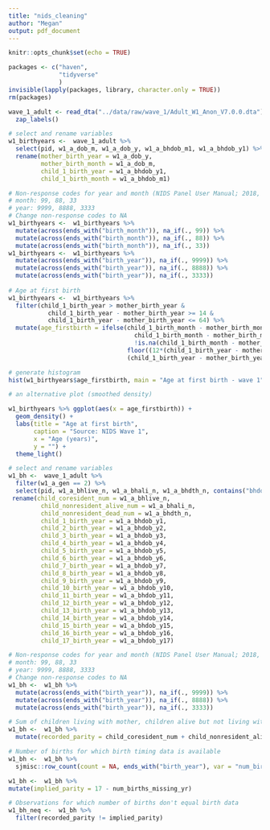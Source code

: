```yaml
---
title: "nids_cleaning"
author: "Megan"
output: pdf_document
---
```


```r
knitr::opts_chunk$set(echo = TRUE)
```

```r
packages <- c("haven",
              "tidyverse"
              )
invisible(lapply(packages, library, character.only = TRUE))
rm(packages)
```

```r
wave_1_adult <- read_dta("../data/raw/wave_1/Adult_W1_Anon_V7.0.0.dta") %>% 
  zap_labels()
```

```r
# select and rename variables
w1_birthyears <-  wave_1_adult %>%
  select(pid, w1_a_dob_m, w1_a_dob_y, w1_a_bhdob_m1, w1_a_bhdob_y1) %>%
  rename(mother_birth_year = w1_a_dob_y,
         mother_birth_month = w1_a_dob_m,
         child_1_birth_year = w1_a_bhdob_y1,
         child_1_birth_month = w1_a_bhdob_m1)

# Non-response codes for year and month (NIDS Panel User Manual; 2018, p.27):
# month: 99, 88, 33
# year: 9999, 8888, 3333
# Change non-response codes to NA
w1_birthyears <-  w1_birthyears %>%
  mutate(across(ends_with("birth_month")), na_if(., 99)) %>%
  mutate(across(ends_with("birth_month")), na_if(., 88)) %>%
  mutate(across(ends_with("birth_month")), na_if(., 33)) 
w1_birthyears <-  w1_birthyears %>%
  mutate(across(ends_with("birth_year")), na_if(., 9999)) %>%
  mutate(across(ends_with("birth_year")), na_if(., 8888)) %>%
  mutate(across(ends_with("birth_year")), na_if(., 3333))  
  
# Age at first birth
w1_birthyears <-  w1_birthyears %>%
  filter(child_1_birth_year > mother_birth_year &
           child_1_birth_year - mother_birth_year >= 14 &
           child_1_birth_year - mother_birth_year <= 64) %>%
  mutate(age_firstbirth = ifelse(child_1_birth_month - mother_birth_month >= -11 & 
                                   child_1_birth_month - mother_birth_month <= 11 &
                                   !is.na(child_1_birth_month - mother_birth_month),
                                 floor((12*(child_1_birth_year - mother_birth_year) + child_1_birth_month - mother_birth_month)/12),
                                 (child_1_birth_year - mother_birth_year)))
```


```r
# generate histogram
hist(w1_birthyears$age_firstbirth, main = "Age at first birth - wave 1", xlab = "Age", ylab = "Frequency", col = "transparent")
```


```r
# an alternative plot (smoothed density)

w1_birthyears %>% ggplot(aes(x = age_firstbirth)) +
  geom_density() +
  labs(title = "Age at first birth",
       caption = "Source: NIDS Wave 1",
       x = "Age (years)",
       y = "") +
  theme_light()
```


```r

# select and rename variables
w1_bh <-  wave_1_adult %>%
  filter(w1_a_gen == 2) %>%
  select(pid, w1_a_bhlive_n, w1_a_bhali_n, w1_a_bhdth_n, contains("bhdob_y")) %>%
 rename(child_coresident_num = w1_a_bhlive_n,
         child_nonresident_alive_num = w1_a_bhali_n,
         child_nonresident_dead_num = w1_a_bhdth_n,
         child_1_birth_year = w1_a_bhdob_y1,
         child_2_birth_year = w1_a_bhdob_y2,
         child_3_birth_year = w1_a_bhdob_y3,
         child_4_birth_year = w1_a_bhdob_y4,
         child_5_birth_year = w1_a_bhdob_y5,
         child_6_birth_year = w1_a_bhdob_y6,
         child_7_birth_year = w1_a_bhdob_y7,
         child_8_birth_year = w1_a_bhdob_y8,
         child_9_birth_year = w1_a_bhdob_y9,
         child_10_birth_year = w1_a_bhdob_y10,
         child_11_birth_year = w1_a_bhdob_y11,
         child_12_birth_year = w1_a_bhdob_y12,
         child_13_birth_year = w1_a_bhdob_y13,
         child_14_birth_year = w1_a_bhdob_y14,
         child_15_birth_year = w1_a_bhdob_y15,
         child_16_birth_year = w1_a_bhdob_y16,
         child_17_birth_year = w1_a_bhdob_y17) 

# Non-response codes for year and month (NIDS Panel User Manual; 2018, p.27):
# month: 99, 88, 33
# year: 9999, 8888, 3333
# Change non-response codes to NA
w1_bh <-  w1_bh %>%
  mutate(across(ends_with("birth_year")), na_if(., 9999)) %>%
  mutate(across(ends_with("birth_year")), na_if(., 8888)) %>%
  mutate(across(ends_with("birth_year")), na_if(., 3333))

# Sum of children living with mother, children alive but not living with mother and children who have passed to get number of births
w1_bh <-  w1_bh %>%
  mutate(recorded_parity = child_coresident_num + child_nonresident_alive_num + child_nonresident_dead_num)

# Number of births for which birth timing data is available
w1_bh <-  w1_bh %>%
  sjmisc::row_count(count = NA, ends_with("birth_year"), var = "num_births_missing_yr", append = TRUE)

w1_bh <-  w1_bh %>%
mutate(implied_parity = 17 - num_births_missing_yr)

# Observations for which number of births don't equal birth data
w1_bh_neq <-  w1_bh %>% 
  filter(recorded_parity != implied_parity)

```

